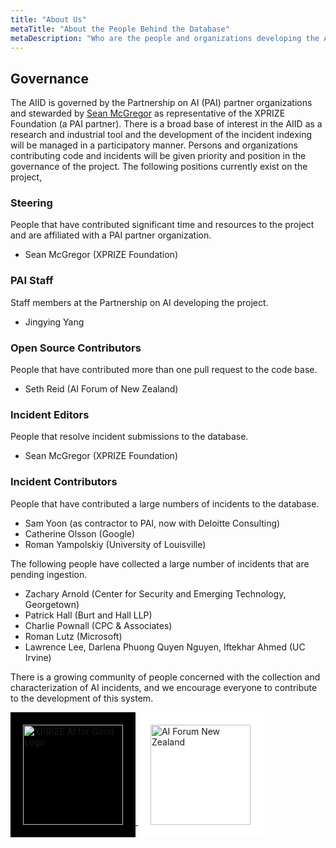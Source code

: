 ```yaml
---
title: "About Us"
metaTitle: "About the People Behind the Database"
metaDescription: "Who are the people and organizations developing the AIID?"
---
```


## Governance

The AIID is governed by the Partnership on AI (PAI) partner organizations and stewarded by [Sean McGregor](https://seanbmcgregor.com/) as representative of the XPRIZE Foundation (a PAI partner). There is a broad base of interest in the AIID as a research and industrial tool and the development of the incident indexing will be managed in a participatory manner. Persons and organizations contributing code and incidents will be given priority and position in the governance of the project. The following positions currently exist on the project,

### Steering

People that have contributed significant time and resources to the project and are affiliated with a PAI partner organization.

* Sean McGregor (XPRIZE Foundation)

### PAI Staff

Staff members at the Partnership on AI developing the project.

* Jingying Yang

### Open Source Contributors

People that have contributed more than one pull request to the code base.

* Seth Reid (AI Forum of New Zealand)

### Incident Editors

People that resolve incident submissions to the database.

* Sean McGregor (XPRIZE Foundation)

### Incident Contributors

People that have contributed a large numbers of incidents to the database.

* Sam Yoon (as contractor to PAI, now with Deloitte Consulting)
* Catherine Olsson (Google)
* Roman Yampolskiy (University of Louisville)

The following people have collected a large number of incidents that are pending ingestion.

* Zachary Arnold (Center for Security and Emerging Technology, Georgetown)
* Patrick Hall (Burt and Hall LLP)
* Charlie Pownall (CPC & Associates)
* Roman Lutz (Microsoft)
* Lawrence Lee, Darlena Phuong Quyen Nguyen, Iftekhar Ahmed (UC Irvine)

There is a growing community of people concerned with the collection and characterization of AI incidents, and we encourage everyone to contribute to the development of this system.

<a href="https://xprize.org/aiforgood">
<img
     src="/images/AI4G-Logo-Inline-White.png"
     alt="XPRIZE AI for Good Logo"
     style="background-color:black;padding:20px;width: 160px;" />
</a>

<a href="https://aiforum.org.nz/">
<img
     src="/images/AI-Forum-Logo_MAORI_HOR_RGB_100high.jpg"
     alt="AI Forum New Zealand"
     style="background-color:white;padding:20px;width: 160px;" />
</a>
